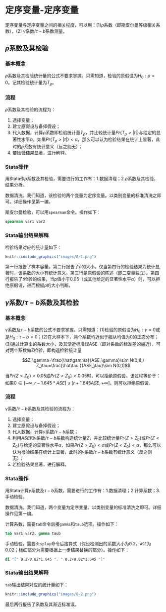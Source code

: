 # 定序变量-定序变量

定序变量与定序变量之间的相关程度，可以用：(1)$\rho$系数（即斯皮尔曼等级相关系数），(2) $\gamma$系数/$\tau-b$系数测量。

## $\rho$系数及其检验

### 基本概念 {#斯皮尔曼系数基本概念}

$\rho$系数及其检验统计量的公式不要求掌握。只需知道，检验的原假设为$H_0: \rho=0$。记其检验统计量为$T_\rho$。

### 流程 {#斯皮尔曼系数流程}

$\rho$系数及其检验的流程为：

1.  选择变量；
2.  建立原假设与备择假设；
3.  代入数据，计算$\rho$系数即检验统计量$T_\rho$，并比较统计量$Pr\{T_\rho>|t|\}$与给定的显著性水平$\alpha$，如果$Pr\{T_\rho>|t|\}<\alpha$，那么可以认为检验结果在统计上显著，此时的$\rho$系数有统计意义（反之则无）；
4.  若检验结果显著，进行解释。

### Stata操作 {#斯皮尔曼系数Stata操作}

用Stata作$\rho$系数及其检验，需要进行的工作有：1.数据清理；2.$\rho$系数及其检验，结果分析。

数据清洗。我们知道，该检验的两个变量为定序变量。以类别变量的标准清洗之即可。详细操作见第一编。

斯皮尔曼检验，可以用`spearman`命令。操作如下：

```stata
spearman var1 var2
```

### Stata输出结果解释 {#斯皮尔曼系数Stata输出结果解释}

检验结果对应的统计量如下：

```r
knitr::include_graphics("images/8-1.png")
```

第一行报告了样本容量。第二行报告了$\rho$的大小，仅当第四行的检验结果为统计显著时，该系数的大小有统计意义。第三行是原假设的陈述（即二变量独立）。第四行报告了$t$检验的结果，当$p$值小于0.05（或其他给定的显著性水平$\alpha$）时，可以拒绝原假设，进而根据$\rho$的大小判断。

## $\gamma$系数/$\tau-b$系数及其检验

### 基本概念 {#伽马系数基本概念}

$\gamma$系数及$\tau-b$系数的公式不要求掌握。只需知道：(1)检验的原假设为$H_0: \gamma=0$或是$H_0: \tau-b=0$；(2)在大样本下，两个系数均近似于服从均值为0的正态分布；(3)通过计算出的系数大小，及其渐近标准误ASE（即对系数的标准差的逼近），可对两个系数做Z检验，即构造检验统计量

$$Z_\gamma=\frac{\hat\gamma}{ASE_\gamma}\sim N(0,1),\ Z_\tau=\frac{\hat\tau }{ASE_\tau}\sim N(0,1)$$

当$Pr\{Z>Z_0\}<0.05$或$Pr\{Z<Z_0\}<0.05$时，可以拒绝原假设。该过程等价于：如果$0\in[-\infty,r-1.645*ASE]\cup [ r+1.645ASE,+\infty]$，则可以拒绝原假设。

### 流程 {#伽马系数流程}

$\gamma$系数/$\tau-b$系数及其检验的流程为：

1.  选择变量；
2.  建立原假设与备择假设；
3.  代入数据，计算$\gamma$系数/$\tau-b$系数；
4.  利用$ASE$和$\gamma$系数/$\tau-b$系数构造统计量$Z$，并比较统计量$Pr\{Z>Z_0\}$或$Pr\{Z<Z_0\}$与给定的显著性水平$\alpha$，如果$Pr\{Z>Z_0\}<\alpha$或$Pr\{Z<Z_0\}<\alpha$，那么可以认为检验结果在统计上显著，此时的$\gamma$系数/$\tau-b$系数有统计意义（反之则无）；
5.  若检验结果显著，进行解释。

### Stata操作 {#伽马系数Stata操作}

用Stata计算$\gamma$系数及$\tau-b$系数，需要进行的工作有：1.数据清理；2.计算系数；3.手动检验。

数据清洗。我们知道，两个变量为定序变量。以类别变量的标准清洗之即可。详细操作见第一编。

计算系数，需要`tab`命令后接`gamma`和`taub`选项。操作如下：

```stata
tab var1 var2, gamma taub
```

手动检验，需要`display`命令后接算式（假设检测出的系数大小为0.2，`ASE`为0.02；标红部分为需要根据上一步结果替换的部分）。操作如下：

```stata
di "[" 0.2-0.02*1.645 ", " 0.2+0.02*1.645 "]"
```

### Stata输出结果解释 {#伽马系数Stata输出结果解释}

`tab`输出结果对应的统计量如下：

```r
knitr::include_graphics("images/8-2.png")
```

最后两行报告了系数及其渐近标准误。

